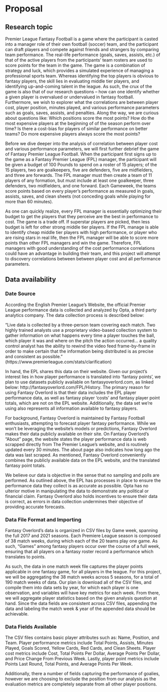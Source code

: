 # Proposal

## Research topic
Premier League Fantasy Football is a game where the participant is casted into a manager role of their own football (soccer) team, and the participant can draft players and compete against friends and strangers by comparing team performance. The real-life performance (goals, saves, assists, etc.) of that of the active players from the participants’ team rosters are used to score points for the team in the game. The game is a combination of strategy and luck, which provides a simulated experience of managing a professional sports team. Whereas identifying the top players is obvious to fantasy players, the skill lies in evaluating middle tier players, and identifying up-and-coming talent in the league. As such, the crux of the game is also that of our research questions – how can one identify whether a given player is overvalued or undervalued in fantasy football. Furthermore, we wish to explorer what the correlations are between player cost, player position, minutes played, and various performance parameters such as goals, saves, assists, and penalties. Along the way, we are curious about questions like: Which positions score the most points? How do the most expensive players at the beginning of of the season perform over time? Is there a cost-bias for players of similar performance on better teams? Do more expensive players always score the most points?

Before we dive deeper into the analysis of correlation between player cost and various performance parameters, we will first further debrief the game of Fantasy Premier League Football. When the participant first signs up to the game as a Fantasy Premier League (FPL) manager, the participant will be given a budget of 100 Pounds to spend on a roster of 15 players; of the 15 players, two are goalkeepers, five are defenders, five are midfielders, and three are forwards. The FPL manager must then create a team of 11 players of any formation, but must include at least one goalkeeper, three defenders, two midfielders, and one forward. Each Gameweek, the teams score points based on every player’s performance as measured in goals, assists, saves, and clean sheets (not conceding goals while playing for more than 60 minutes). 

As one can quickly realize, every FPL manager is essentially optimizing their budget to get the players that they perceive are the best in performance to cost. The game is a trade off. If superstar players are picked, then less budget is left for other strong middle tier players. If the FPL manage is able to identify cheap middle tier players with high performance, or player who are rising stars in real life, then the FPL manager will be able to score more points than other FPL managers and win the game. Therefore, FPL managers with good understanding of the cost performance correlations could have an advantage in building their team, and this project will attempt to discovery correlations between between player cost and all performance parameters.

## Data availability
### Date Source

According the English Premier League's Website, the official Premier League performance
data is collected and analyzed by Opta, a third party analytics company. The data
collection process is described below:

"Live data is collected by a three-person team covering each match. Two highly 
trained analysts use a proprietary video-based collection system to gather 
information on what happens every time a player touches the ball, which player 
it was and where on the pitch the action occurred... a quality control analyst 
has the ability to rewind the video feed frame-by-frame in order to make certain 
that the information being distributed is as precise and consistent as possible."
(https://www.premierleague.com/stats/clarification)

In hand, the EPL shares this data on their website. Given our project's interest 
lies in how player performance is translated into 'fantasy points', we plan to use
datasets publicly available on fantasyoverlord.com, as linked below:
http://fantasyoverlord.com/FPL/History. The primary reason for using Fantasy 
Overlord is that their data includes the EPL player performance data, as well as 
fantasy player 'costs' and fantasy player point totals, which are not 
on the EPL website. Additionally, the data set we're using also represents all 
information available to fantasy players. 

For background, Fantasy Overlord is maintained by Fantasy Football enthusiasts, 
attempting to forecast player fantasy performance. While we won't be leveraging
the website's models or predictions, Fantasy Overlord makes their data publicly 
available on their site. On Fantasy Overlord’s “About” page, the website states 
the player performance data is web scrapped directly from The Premier League’s 
website, and is routinely updated every 30 minutes. The about page also indicates 
how long ago the data was last scraped. As mentioned, Fantasy Overlord conveniently
combines the publicly available data on the EPL website, and the translated 
fantasy point totals.

We believe our data is objective in the sense that no sampling and polls are performed.
As outlined above, the EPL has processes in place to ensure the performance data 
they collect is as accurate as possible. Opta has no ulterior motive in 
manipulating the data to demonstrate any political or financial claim. Fantasy
Overlord also holds incentives to ensure their data is correct, as errors in 
data collection undermines their  objective of providing accurate forecasts.


### Data File Format and Importing
Fantasy Overlord's data is organized in CSV files by Game week, spanning the 
full 2017 and 2021 seasons. Each Premiere League season is composed of 38 match 
weeks, during which each of the 20 teams play one game. As such, "Games" among 
fantasy players occur over the course of a full week, ensuring that all players 
on a fantasy roster record a performance which translates to points. 

As such, the data in one match week file captures the player points applicable in 
one fantasy game, for all players in the league. For this project, we will be 
aggregating the 38 match weeks across 5 seasons, for a total of 190 match weeks
of data. Our plan is download all of the CSV files, and compile them into data sets
by year, for which each player is one observation, and variables will have
key metrics for each week. From there, we will aggregate player statistics 
based on the given analysis question at hand. Since the data fields are consistent 
across CSV files, appending the data and labeling the match week & year of the
appended data should be achievable.

### Data Fields Available
The CSV files contains basic player attributes such as: Name, Position, and Team.
Player performance metrics include Total Points, Assists, Minutes Played, Goals Scored, 
Yellow Cards, Red Cards, and Clean Sheets. Player cost metrics include Cost, 
Total Points Per Dollar, Average Points Per Dollar, and Price Change From Previous Week.
Lastly, player point metrics include Points Last Round, Total Points, and Average Points Per Week.

Additionally, there a number of fields capturing the performance of goalies, however
we are choosing to exclude the position from our analysis as the evaluation metrics
are completely separate from all other player positions.


